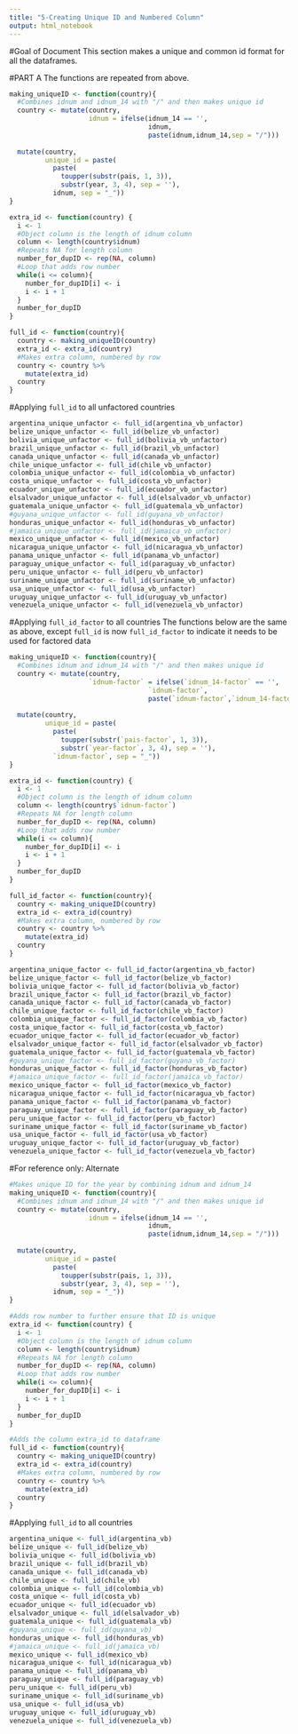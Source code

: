 ```yaml
---
title: "5-Creating Unique ID and Numbered Column"
output: html_notebook
---
```

#Goal of Document
This section makes a unique and common id format for all the dataframes.

#PART A
The functions are repeated from above.
```r
making_uniqueID <- function(country){
  #Combines idnum and idnum_14 with "/" and then makes unique id
  country <- mutate(country,
                    idnum = ifelse(idnum_14 == '',
                                   idnum,
                                   paste(idnum,idnum_14,sep = "/")))
  
  mutate(country,
         unique_id = paste(
           paste(
             toupper(substr(pais, 1, 3)),
             substr(year, 3, 4), sep = ''),
           idnum, sep = "_"))
}

extra_id <- function(country) {
  i <- 1
  #Object column is the length of idnum column
  column <- length(country$idnum)
  #Repeats NA for length column
  number_for_dupID <- rep(NA, column)
  #Loop that adds row number
  while(i <= column){
    number_for_dupID[i] <- i
    i <- i + 1
  }
  number_for_dupID
}

full_id <- function(country){
  country <- making_uniqueID(country)
  extra_id <- extra_id(country)
  #Makes extra column, numbered by row
  country <- country %>%
    mutate(extra_id)
  country
}
```

#Applying `full_id` to all unfactored countries
```r
argentina_unique_unfactor <- full_id(argentina_vb_unfactor)
belize_unique_unfactor <- full_id(belize_vb_unfactor)
bolivia_unique_unfactor <- full_id(bolivia_vb_unfactor)
brazil_unique_unfactor <- full_id(brazil_vb_unfactor)
canada_unique_unfactor <- full_id(canada_vb_unfactor)
chile_unique_unfactor <- full_id(chile_vb_unfactor)
colombia_unique_unfactor <- full_id(colombia_vb_unfactor)
costa_unique_unfactor <- full_id(costa_vb_unfactor)
ecuador_unique_unfactor <- full_id(ecuador_vb_unfactor)
elsalvador_unique_unfactor <- full_id(elsalvador_vb_unfactor)
guatemala_unique_unfactor <- full_id(guatemala_vb_unfactor)
#guyana_unique_unfactor <- full_id(guyana_vb_unfactor)
honduras_unique_unfactor <- full_id(honduras_vb_unfactor)
#jamaica_unique_unfactor <- full_id(jamaica_vb_unfactor)
mexico_unique_unfactor <- full_id(mexico_vb_unfactor)
nicaragua_unique_unfactor <- full_id(nicaragua_vb_unfactor)
panama_unique_unfactor <- full_id(panama_vb_unfactor)
paraguay_unique_unfactor <- full_id(paraguay_vb_unfactor)
peru_unique_unfactor <- full_id(peru_vb_unfactor)
suriname_unique_unfactor <- full_id(suriname_vb_unfactor)
usa_unique_unfactor <- full_id(usa_vb_unfactor)
uruguay_unique_unfactor <- full_id(uruguay_vb_unfactor)
venezuela_unique_unfactor <- full_id(venezuela_vb_unfactor)
```

#Applying `full_id_factor` to all countries
The functions below are the same as above, except `full_id` is now `full_id_factor` to indicate it needs to be used for factored data
```r
making_uniqueID <- function(country){
  #Combines idnum and idnum_14 with "/" and then makes unique id
  country <- mutate(country,
                    `idnum-factor` = ifelse(`idnum_14-factor` == '',
                                   `idnum-factor`,
                                   paste(`idnum-factor`,`idnum_14-factor`, sep = "/")))
  
  mutate(country,
         unique_id = paste(
           paste(
             toupper(substr(`pais-factor`, 1, 3)),
             substr(`year-factor`, 3, 4), sep = ''),
           `idnum-factor`, sep = "_"))
}

extra_id <- function(country) {
  i <- 1
  #Object column is the length of idnum column
  column <- length(country$`idnum-factor`)
  #Repeats NA for length column
  number_for_dupID <- rep(NA, column)
  #Loop that adds row number
  while(i <= column){
    number_for_dupID[i] <- i
    i <- i + 1
  }
  number_for_dupID
}

full_id_factor <- function(country){
  country <- making_uniqueID(country)
  extra_id <- extra_id(country)
  #Makes extra column, numbered by row
  country <- country %>%
    mutate(extra_id)
  country
}
```

```r
argentina_unique_factor <- full_id_factor(argentina_vb_factor)
belize_unique_factor <- full_id_factor(belize_vb_factor)
bolivia_unique_factor <- full_id_factor(bolivia_vb_factor)
brazil_unique_factor <- full_id_factor(brazil_vb_factor)
canada_unique_factor <- full_id_factor(canada_vb_factor)
chile_unique_factor <- full_id_factor(chile_vb_factor)
colombia_unique_factor <- full_id_factor(colombia_vb_factor)
costa_unique_factor <- full_id_factor(costa_vb_factor)
ecuador_unique_factor <- full_id_factor(ecuador_vb_factor)
elsalvador_unique_factor <- full_id_factor(elsalvador_vb_factor)
guatemala_unique_factor <- full_id_factor(guatemala_vb_factor)
#guyana_unique_factor <- full_id_factor(guyana_vb_factor)
honduras_unique_factor <- full_id_factor(honduras_vb_factor)
#jamaica_unique_factor <- full_id_factor(jamaica_vb_factor)
mexico_unique_factor <- full_id_factor(mexico_vb_factor)
nicaragua_unique_factor <- full_id_factor(nicaragua_vb_factor)
panama_unique_factor <- full_id_factor(panama_vb_factor)
paraguay_unique_factor <- full_id_factor(paraguay_vb_factor)
peru_unique_factor <- full_id_factor(peru_vb_factor)
suriname_unique_factor <- full_id_factor(suriname_vb_factor)
usa_unique_factor <- full_id_factor(usa_vb_factor)
uruguay_unique_factor <- full_id_factor(uruguay_vb_factor)
venezuela_unique_factor <- full_id_factor(venezuela_vb_factor)
```






#For reference only: Alternate
```r
#Makes unique ID for the year by combining idnum and idnum_14
making_uniqueID <- function(country){
  #Combines idnum and idnum_14 with "/" and then makes unique id
  country <- mutate(country,
                    idnum = ifelse(idnum_14 == '',
                                   idnum,
                                   paste(idnum,idnum_14,sep = "/")))
  
  mutate(country,
         unique_id = paste(
           paste(
             toupper(substr(pais, 1, 3)),
             substr(year, 3, 4), sep = ''),
           idnum, sep = "_"))
}

#Adds row number to further ensure that ID is unique
extra_id <- function(country) {
  i <- 1
  #Object column is the length of idnum column
  column <- length(country$idnum)
  #Repeats NA for length column
  number_for_dupID <- rep(NA, column)
  #Loop that adds row number
  while(i <= column){
    number_for_dupID[i] <- i
    i <- i + 1
  }
  number_for_dupID
}

#Adds the column extra_id to dataframe
full_id <- function(country){
  country <- making_uniqueID(country)
  extra_id <- extra_id(country)
  #Makes extra column, numbered by row
  country <- country %>%
    mutate(extra_id)
  country
}
```


#Applying `full_id` to all countries
```r
argentina_unique <- full_id(argentina_vb)
belize_unique <- full_id(belize_vb)
bolivia_unique <- full_id(bolivia_vb)
brazil_unique <- full_id(brazil_vb)
canada_unique <- full_id(canada_vb)
chile_unique <- full_id(chile_vb)
colombia_unique <- full_id(colombia_vb)
costa_unique <- full_id(costa_vb)
ecuador_unique <- full_id(ecuador_vb)
elsalvador_unique <- full_id(elsalvador_vb)
guatemala_unique <- full_id(guatemala_vb)
#guyana_unique <- full_id(guyana_vb)
honduras_unique <- full_id(honduras_vb)
#jamaica_unique <- full_id(jamaica_vb)
mexico_unique <- full_id(mexico_vb)
nicaragua_unique <- full_id(nicaragua_vb)
panama_unique <- full_id(panama_vb)
paraguay_unique <- full_id(paraguay_vb)
peru_unique <- full_id(peru_vb)
suriname_unique <- full_id(suriname_vb)
usa_unique <- full_id(usa_vb)
uruguay_unique <- full_id(uruguay_vb)
venezuela_unique <- full_id(venezuela_vb)
```


